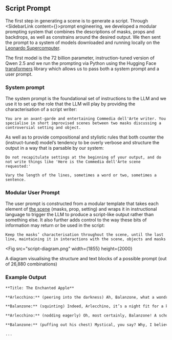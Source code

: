 
## Script Prompt

The first step in generating a scene is to generate a script. Through <SidebarLink content={<SectionPromptTactics />}>prompt engineering</SidebarLink>, we developed a modular prompting system that combines the descriptions of masks, props and backdrops, as well as constrains around the desired output. We then sent the prompt to a system of models downloaded and running locally on the [Leonardo Supercomputer](#content-hardware-and-batching). 

The first model is the 72 billion parameter, instruction-tuned version of Qwen 2.5 and we run the prompting via Python using the Hugging Face [transformers](https://huggingface.co/docs/transformers/main/en/index) library which allows us to pass both a system prompt and a user prompt.

### **System prompt**

The system prompt is the foundational set of instructions to the LLM and we use it to set up the role that the LLM will play by providing the characterisation of a script writer:

```
You are an avant-garde and entertaining Commedia dell'Arte writer. You specialise in short improvised scenes between two masks discussing a controversial setting and object.
```

As well as to provide compositional and stylistic rules that both counter the (instruct-tuned) model’s tendency to be overly verbose and structure the output in a way that is parsable by our system:

```
Do not recapitulate settings at the beginning of your output, and do not write things like 'Here is the Commedia dell'Arte scene requested:' 
```

```
Vary the length of the lines, sometimes a word or two, sometimes a sentence.
```

### **Modular User Prompt**

The user prompt is constructed from a modular template that takes each element of [the scene](#content-a-scene) (masks, prop, setting) and wraps it in instructional language to trigger the LLM to produce a script-like output rather than something else. It also further adds control to the way these bits of information may return or be used in the script:

```
Keep the masks’ characterisation throughout the scene, until the last line, maintaining it in interactions with the scene, objects and masks
```

<Fig
  src="script-diagram.png"
  width={1855}
  height={2000}
>
  A diagram visualising the structure and text blocks of a possible prompt (out of 26,880 combinations)
</Fig>

### Example Output

```markdown
**Title: The Enchanted Apple**

**Arlecchino:** (peering into the darkness) Ah, Balanzone, what a wondrous night! The moon casts its silvery glow upon these ancient stones.

**Balanzone:** (squinting) Indeed, Arlecchino, it’s a night fit for a king! Or perhaps a queen, if you prefer. (chuckles) But I suspect it’s more fitting for a scholar such as myself.

**Arlecchino:** (nodding eagerly) Oh, most certainly, Balanzone! A scholar of great repute, no doubt. What do you make of this cavern's reflections? They seem almost... mystical.

**Balanzone:** (puffing out his chest) Mystical, you say? Why, I believe we stand in the presence of a portal to another realm! (pauses) Or perhaps it’s just a very wet cave. But let’s not quibble over details.

...
```